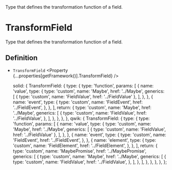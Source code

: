 
<Title>TransformField</Title>
<Description>
  Type that defines the transformation function of a field.
</Description>

# TransformField

Type that defines the transformation function of a field.

## Definition

- `TransformField` <Property {...properties[getFramework()].TransformField} />

  solid: {
    TransformField: {
      type: {
        type: 'function',
        params: [
          {
            name: 'value',
            type: {
              type: 'custom',
              name: 'Maybe',
              href: '../Maybe',
              generics: [
                { type: 'custom', name: 'FieldValue', href: '../FieldValue' },
              ],
            },
          },
          {
            name: 'event',
            type: {
              type: 'custom',
              name: 'FieldEvent',
              href: '../FieldEvent',
            },
          },
        ],
        return: {
          type: 'custom',
          name: 'Maybe',
          href: '../Maybe',
          generics: [
            {
              type: 'custom',
              name: 'FieldValue',
              href: '../FieldValue',
            },
          ],
        },
      },
    },
  },
  qwik: {
    TransformField: {
      type: {
        type: 'function',
        params: [
          {
            name: 'value',
            type: {
              type: 'custom',
              name: 'Maybe',
              href: '../Maybe',
              generics: [
                { type: 'custom', name: 'FieldValue', href: '../FieldValue' },
              ],
            },
          },
          {
            name: 'event',
            type: {
              type: 'custom',
              name: 'FieldEvent',
              href: '../FieldEvent',
            },
          },
          {
            name: 'element',
            type: {
              type: 'custom',
              name: 'FieldElement',
              href: '../FieldElement',
            },
          },
        ],
        return: {
          type: 'custom',
          name: 'MaybePromise',
          href: '../MaybePromise',
          generics: [
            {
              type: 'custom',
              name: 'Maybe',
              href: '../Maybe',
              generics: [
                {
                  type: 'custom',
                  name: 'FieldValue',
                  href: '../FieldValue',
                },
              ],
            },
          ],
        },
      },
    },
  },
};
